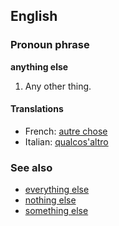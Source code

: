 ==English==
===Pronoun phrase===
'''anything else'''

#Any other thing.

====Translations====
*French: [[autre chose]]
*Italian: [[qualcos'altro]]

===See also===
*[[everything else]]
*[[nothing else]]
*[[something else]]